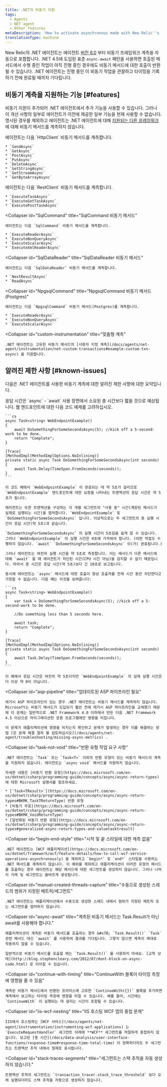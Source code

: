 ```yaml
---
title: .NET의 비동기 지원
tags:
  - Agents
  - NET agent
  - Other features
metaDescription: 'How to activate asynchronous mode with New Relic''s .NET agent, plus a summary of new, disabled, or unavailable features when async mode is active.'
translationType: machine
---
```


New Relic의 .NET 에이전트는 에이전트 [버전 6.0](/docs/release-notes/agent-release-notes/net-release-notes) 부터 비동기 프레임워크 계측을 자동으로 포함합니다. .NET 4.5에 도입된 표준 `async-await` 패턴을 사용하면 호출된 메서드에서 수행 중인 작업이 아직 진행 중인 경우에도 비동기 메서드에 대한 호출이 반환될 수 있습니다. .NET 에이전트는 진행 중인 이 비동기 작업을 관찰하고 타이밍을 기록하기 전에 완료될 때까지 기다립니다.

## 비동기 계측을 지원하는 기능 [#features]

비동기 지원이 추가되어 .NET 에이전트에서 추가 기능을 사용할 수 있습니다. 그러나 이 개선 사항의 일부로 에이전트가 이전에 제공한 일부 기능을 현재 사용할 수 없습니다. 명시된 경우를 제외하고 에이전트는 .NET 에이전트에 대해 [지원되는 다른 프레임워크](/docs/agents/net-agent/getting-started/compatibility-requirements-net-agent) 에 대해 비동기 메서드를 계측하지 않습니다.

<CollapserGroup>
  <Collapser
    id="HttpClient"
    title="HttpClient 비동기 메서드"
  >
    에이전트는 다음 `HttpClient` 비동기 메서드를 계측합니다.

    * `SendAsync`
    * `GetAsync`
    * `PostAsync`
    * `PutAsync`
    * `DeleteAsync`
    * `GetStringAsync`
    * `GetStreamAsync`
    * `GetByteArrayAsync`
  </Collapser>

  <Collapser title="RestClient 비동기 메서드">
    에이전트는 다음 `RestClient` 비동기 메서드를 계측합니다.

    * `ExecuteTaskAsync`
    * `ExecuteGetTaskAsync`
    * `ExecutePostTaskAsync`
  </Collapser>

  <Collapser
    id="SqlCommand"
    title="SqlCommand 비동기 메서드"
  >
    에이전트는 다음 `SqlCommand` 비동기 메서드를 계측합니다.

    * `ExecuteReaderAsync`
    * `ExecuteNonQueryAsync`
    * `ExecuteScalarAsync`
    * `ExecuteXmlReaderAsync`
  </Collapser>

  <Collapser
    id="SqlDataReader"
    title="SqlDataReader 비동기 메서드"
  >
    에이전트는 다음 `SqlDataReader` 비동기 메서드를 계측합니다.

    * `NextResultAsync`
    * `ReadAsync`
  </Collapser>

  <Collapser
    id="NpgsqlCommand"
    title="NpgsqlCommand 비동기 메서드(Postgres)"
  >
    에이전트는 다음 `NpgsqlCommand` 비동기 메서드(Postgres)를 계측합니다.

    * `ExecuteReaderAsync`
    * `ExecuteNonQueryAsync`
    * `ExecuteScalarAsync`
  </Collapser>

  <Collapser
    id="custom-instrumentation"
    title="맞춤형 계측"
  >
    .NET 에이전트는 고유한 비동기 메서드의 [사용자 지정 계측](/docs/agents/net-agent/instrumentation/net-custom-transactions#example-custom-txn-async) 을 지원합니다.
  </Collapser>
</CollapserGroup>

## 알려진 제한 사항 [#known-issues]

다음은 .NET 에이전트를 사용한 비동기 계측에 대한 알려진 제한 사항에 대한 요약입니다.

<CollapserGroup>
  <Collapser
    id="response-time1"
    title="응답 시간이 총 시간보다 짧습니다."
  >
    응답 시간은 `async` - `await` 사용 장면에서 소요된 총 시간보다 짧을 것으로 예상됩니다. 웹 엔드포인트에 대한 다음 코드 예제를 고려하십시오.

    ```cs
    async Task<string> WebEndpointExample() 
    {
        await DoSomethingForSomeSecondsAsync(5); //kick off a 5-second-work to be done.
        return "Complete";
    }

    [Trace]
    [MethodImpl(MethodImplOptions.NoInlining)]
    private static async Task DoSomethingForSomeSecondsAsync(int seconds)
    {
        await Task.Delay(TimeSpan.FromSeconds(seconds));
    }
    ```

    이 코드 예에서 `WebEndpointExample` 이 완료되는 데 약 5초가 걸리므로 `WebEndpointExample` 엔드포인트에 대한 요청을 나타내는 트랜잭션의 응답 시간은 약 5초가 됩니다.

    에이전트는 또한 트랜잭션을 구성하는 각 개별 세그먼트의 "사용 중" 시간(계장된 메서드가 실제로 실행되는 시간)을 캡처합니다. `WebEndpointExample` 및 `DoSomethingForSomeSecondsAsync` 입니다. 이상적으로는 두 세그먼트의 총 실행 시간이 응답 시간(약 5초)과 같습니다.

    `DoSomethingForSomeSecondsAsync` 의 실행 시간이 5초임을 쉽게 알 수 있습니다. 그러나 `WebEndpointExample` 의 실행 시간은 0초에 가까워야 합니다. (어떤 작업도 수행하지 않습니다. `await` `DoSomethingForSomeSecondsAsync` 이(가) 완료됩니다.)

    그러나 에이전트는 여전히 실행 시간을 약 5초로 측정합니다. 이는 메서드가 다른 메서드에 대해 `await` 할 때 에이전트가 차단된 시간(CPU 시간 아님)을 감지할 수 없기 때문입니다. 따라서 총 시간은 응답 시간(약 5초)보다 긴 10초로 보고됩니다.

    동시에 에이전트는 `async` 메서드에 대한 호출이 항상 호출자를 전체 시간 동안 차단한다고 가정할 수 없습니다. 다음 예는 이것을 보여줍니다:

    ```cs
    async Task<string> WebEndpointExample()
    {
        var task = DoSomethingForSomeSecondsAsync(5); //kick off a 5-second-work to be done.

        //Do something less than 5 seconds here.

        await task;
        return "Complete";
    }

    [Trace]
    [MethodImpl(MethodImplOptions.NoInlining)]
    private static async Task DoSomethingForSomeSecondsAsync(int seconds)
    {
        await Task.Delay(TimeSpan.FromSeconds(seconds));
    }
    ```

    이 예에서 응답 시간은 여전히 약 5초이지만 `WebEndpointExample` 의 실제 실행 시간은 더 이상 약 0이 아닙니다.
  </Collapser>

  <Collapser
    id="asp-pipeline"
    title="업데이트된 ASP 파이프라인 필요"
  >
    레거시 ASP 파이프라인이 있는 경우 .NET 에이전트는 비동기 메서드를 계측하지 않습니다. Microsoft는 비동기 메서드가 도입되기 훨씬 전에 레거시 ASP 파이프라인을 교체했기 때문에 이 문제는 일반적으로 .NET Framework 4.0 이하에서 만든 다음 .NET Framework 4.5 이상으로 마이그레이션한 응용 프로그램에만 영향을 미칩니다.

    이 문제가 애플리케이션에 영향을 미치는지 확인하고 문제가 발생하는 경우 이를 해결하는 방법 [은 문제 해결 절차 를 검토하십시오](/docs/agents/net-agent/troubleshooting/missing-async-metrics) .
  </Collapser>

  <Collapser
    id="task-not-void"
    title="반환 유형 작업 요구 사항"
  >
    .NET 에이전트는 `Task` 또는 `Task<T>` 이외의 반환 유형이 있는 비동기 메서드의 계측을 지원하지 않습니다. 에이전트는 `async void` 메서드를 지원하지 않습니다.

    자세한 내용은 [비동기 반환 유형](https://docs.microsoft.com/en-us/dotnet/csharp/programming-guide/concepts/async/async-return-types) 에 대한 Microsoft 설명서를 참조하세요.

    * [`Task<TResult>`](https://docs.microsoft.com/en-us/dotnet/csharp/programming-guide/concepts/async/async-return-types#BKMK_TaskTReturnType) 반환 유형
    * [비동기 무효](https://docs.microsoft.com/en-us/dotnet/csharp/programming-guide/concepts/async/async-return-types#BKMK_VoidReturnType)
    * [일반화된 비동기 반환 유형](https://docs.microsoft.com/en-us/dotnet/csharp/programming-guide/concepts/async/async-return-types#generalized-async-return-types-and-valuetasktresult)
  </Collapser>

  <Collapser
    id="begin-end-style"
    title="시작 및 끝 스타일에 대한 계측 없음"
  >
    .NET 에이전트는 [WCF 애플리케이션](https://docs.microsoft.com/en-us/dotnet/framework/wcf/feature-details/how-to-call-wcf-service-operations-asynchronously) 을 제외하고 `begin*` 및 `end*` 스타일을 사용하는 .NET 메서드를 계측하지 않습니다. 이 예외를 제외하고 애플리케이션이 이러한 유형의 메서드를 호출하는 경우 에이전트는 해당 메서드에 대한 세그먼트를 생성하지 않습니다. 그러나 나머지 거래 및 세그먼트는 올바르게 생성됩니다.
  </Collapser>

  <Collapser
    id="manual-created-threads-capture"
    title="수동으로 생성된 스레드의 범위가 지정된 메트릭/세그먼트"
  >
    .NET 에이전트는 애플리케이션에서 수동으로 생성한 스레드 내에서 범위가 지정된 메트릭 또는 세그먼트를 캡처하지 않습니다.
  </Collapser>

  <Collapser
    id="async-await"
    title="계측된 비동기 메서드는 Task.Result가 아닌 await를 사용해야 합니다."
  >
    애플리케이션이 계측된 비동기 메서드를 호출하는 경우 &#x7B; `Task.Result()` `Task` 관련 메서드 대신 `await` 를 사용하여 결과를 기다립니다. 그렇지 않으면 계측이 제대로 작동하지 않을 수 있습니다.

    일반적으로 비동기 메서드를 호출할 때는 `Task.Result()` 를 사용하지 마세요. [교착 상태](http://blog.stephencleary.com/2012/07/dont-block-on-async-code.html) 로 이어질 수 있습니다.
  </Collapser>

  <Collapser
    id="continue-with-timing"
    title="ContinueWith 블록이 타이밍 측정에 영향을 줄 수 있음"
  >
    계측된 비동기 메서드에서 반환된 프라미스에 고유한 `ContinueWith({})` 블록을 추가하면 계측에서 보고하는 타이밍 측정에 영향을 미칠 수 있습니다. 예를 들어, 시간에는 `ContinueWith` 이 실행되는 데 걸리는 시간이 포함될 수 있습니다.
  </Collapser>

  <Collapser
    id="iis-wcf-nesting"
    title="IIS 호스팅 WCF 앱의 중첩 문제"
  >
    IIS에서 호스팅하는 [WCF 서비스](/docs/agents/net-agent/instrumentation/instrumenting-wcf-applications) 는 `ExecuteRequestHandler` 세그먼트 아래에 **WCF** 세그먼트를 적절하게 중첩하지 않습니다. 보고된 [총 시간](/docs/data-analysis/user-interface-functions/response-time#response-time-total-time) 이 정확하더라도 두 세그먼트는 트랜잭션 추적 내에서 형제로 표시됩니다.
  </Collapser>

  <Collapser
    id="stack-traces-segments"
    title="세그먼트는 스택 추적을 자동 생성하지 않습니다."
  >
    트랜잭션 추적의 세그먼트는 `transaction_tracer.stack_trace_threshold` 보다 오래 실행되더라도 스택 추적을 자동으로 생성하지 않습니다.
  </Collapser>
</CollapserGroup>